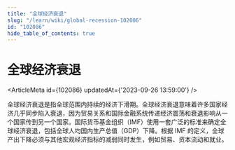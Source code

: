 ```yaml
---
title: "全球经济衰退"
slug: "/learn/wiki/global-recession-102086"
id: "102086"
hide_table_of_contents: true
---
```



# 全球经济衰退

<ArticleMeta id={102086} updatedAt={'2023-09-26 13:59:00'} />
<div className='border-solid border-b border-t-0 my-4 border-[var(--ifm-color-gray-300)]' />

全球经济衰退是指全球范围内持续的经济下滑期。全球经济衰退意味着许多国家经济几乎同步陷入衰退，因为贸易关系和国际金融系统传递经济震荡和衰退影响从一个国家传到另一个国家。国际货币基金组织（IMF）使用一套广泛的标准来确定全球经济衰退，包括全球人均国内生产总值（GDP）下降。根据 IMF 的定义，全球产出下降必须与其他宏观经济指标的减弱同时发生，例如贸易、资本流动和就业。
